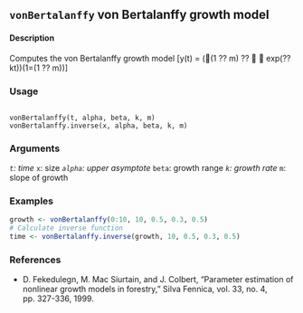 
## ``vonBertalanffy`` von Bertalanffy growth model

#### Description
Computes the von Bertalanffy growth model
\[y(t) = ((1 ?? m) ??   exp(??kt))(1=(1 ?? m))\]

### Usage 
<pre><code>
vonBertalanffy(t, alpha, beta, k, m)
vonBertalanffy.inverse(x, alpha, beta, k, m)
</code></pre>
### Arguments 
*``t``: time
*``x``: size
*``alpha``: upper asymptote
*``beta``: growth range
*``k``: growth rate
*``m``: slope of growth

### Examples
```r
growth <- vonBertalanffy(0:10, 10, 0.5, 0.3, 0.5)
# Calculate inverse function
time <- vonBertalanffy.inverse(growth, 10, 0.5, 0.3, 0.5)
```
### References
* D. Fekedulegn, M. Mac Siurtain, and J. Colbert, "Parameter estimation of nonlinear growth models
in forestry," Silva Fennica, vol. 33, no. 4, pp. 327-336, 1999.

